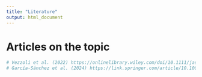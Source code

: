 ```yaml
---
title: "Literature"
output: html_document
---
```


# Articles on the topic

```r
# Vezzoli et al. (2022) https://onlinelibrary.wiley.com/doi/10.1111/jasp.12928
# García-Sánchez et al. (2024) https://link.springer.com/article/10.1007/s11205-024-03306-x 
```

